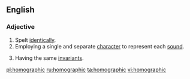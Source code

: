 ==English==

===Adjective===
{{en-adj|-}}

# Spelt [[identical]]ly.
# Employing a single and separate [[character]] to represent each [[sound]].
# {{label|en|geometry}} Having the same [[invariant]]s.

[[pl:homographic]]
[[ru:homographic]]
[[ta:homographic]]
[[vi:homographic]]
